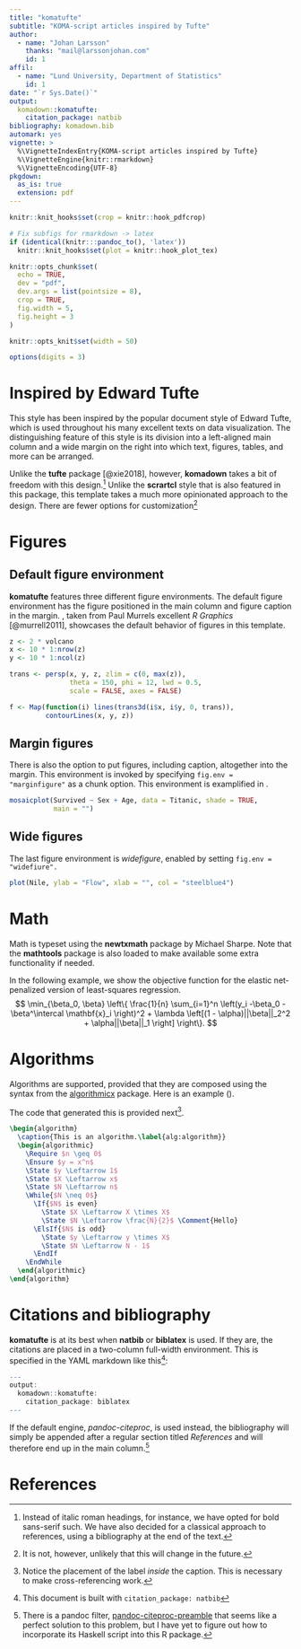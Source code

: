 ```yaml
---
title: "komatufte"
subtitle: "KOMA-script articles inspired by Tufte"
author:
  - name: "Johan Larsson"
    thanks: "mail@larssonjohan.com"
    id: 1
affil:
  - name: "Lund University, Department of Statistics"
    id: 1
date: "`r Sys.Date()`"
output: 
  komadown::komatufte:
    citation_package: natbib
bibliography: komadown.bib
automark: yes
vignette: >
  %\VignetteIndexEntry{KOMA-script articles inspired by Tufte}
  %\VignetteEngine{knitr::rmarkdown}
  %\VignetteEncoding{UTF-8}
pkgdown:
  as_is: true
  extension: pdf
---
```


```r
knitr::knit_hooks$set(crop = knitr::hook_pdfcrop)

# Fix subfigs for rmarkdown -> latex
if (identical(knitr:::pandoc_to(), 'latex'))
  knitr::knit_hooks$set(plot = knitr::hook_plot_tex)

knitr::opts_chunk$set(
  echo = TRUE,
  dev = "pdf",
  dev.args = list(pointsize = 8),
  crop = TRUE,
  fig.width = 5,
  fig.height = 3
)

knitr::opts_knit$set(width = 50)

options(digits = 3)
```

# Inspired by Edward Tufte

This style has been inspired by the popular document style of Edward
Tufte, which is used throughout his many excellent texts on
data visualization. The distinguishing feature of this style is its
division into a left-aligned main column and a wide margin on the right
into which text, figures, tables, and more can be arranged.

Unlike the
**tufte** package [@xie2018], however, **komadown** takes a bit of 
freedom with this design.^[Instead of italic roman
headings, for instance, we have opted for bold sans-serif such. We have also
decided for a classical approach to references, using a bibliography
at the end of the text.] Unlike the **scrartcl** style that is
also featured in this package, this template takes a much more 
opinionated approach to the design. There are fewer options for
customization^[It is not, however, unlikely that this will change
in the future.]

# Figures

## Default figure environment

**komatufte** features three different figure environments.
The default figure environment has the figure 
positioned in the main column and figure caption in the margin.
\autoref{fig:figure}, taken from Paul Murrels excellent *R Graphics* 
[@murrell2011], showcases the default
behavior of figures in this template.

```r
z <- 2 * volcano
x <- 10 * 1:nrow(z)
y <- 10 * 1:ncol(z)

trans <- persp(x, y, z, zlim = c(0, max(z)), 
               theta = 150, phi = 12, lwd = 0.5,
               scale = FALSE, axes = FALSE)

f <- Map(function(i) lines(trans3d(i$x, i$y, 0, trans)),
         contourLines(x, y, z))
```

## Margin figures

There is also the option to put figures, including caption,
altogether into the margin. This environment is invoked by
specifying `fig.env = "marginfigure"` as a chunk option. This
environment is examplified in \autoref{fig:marginfigure}.

```r
mosaicplot(Survived ~ Sex + Age, data = Titanic, shade = TRUE,
           main = "")
```

## Wide figures

The last figure environment is *widefigure*, enabled by
setting `fig.env = "widefiure".`

```r
plot(Nile, ylab = "Flow", xlab = "", col = "steelblue4")
```

# Math

Math is typeset using the **newtxmath** package by Michael Sharpe. Note that
the **mathtools** package is also loaded to make available some extra
functionality if needed.

In the following example, we show the objective function for
the elastic net-penalized version of least-squares regression. 
$$
\min_{\beta_0, \beta}
\left\{
  \frac{1}{n} \sum_{i=1}^n \left(y_i -\beta_0 - \beta^\intercal \mathbf{x}_i \right)^2
  + \lambda \left[(1 - \alpha)||\beta||_2^2 + \alpha||\beta||_1 \right]
\right\}.
$$

# Algorithms

Algorithms are supported, provided that they are
composed using the syntax from the
[algorithmicx](https://www.ctan.org/pkg/algorithmicx) package.
Here is an example (\autoref{alg:algorithm}).

\begin{algorithm}
  \caption{This is an algorithm.\label{alg:algorithm}}
  \begin{algorithmic}
    \Require $n \geq 0$
    \Ensure $y = x^n$
    \State $y \Leftarrow 1$
    \State $X \Leftarrow x$
    \State $N \Leftarrow n$
    \While{$N \neq 0$}
      \If{$N$ is even}
        \State $X \Leftarrow X \times X$
        \State $N \Leftarrow \frac{N}{2}$ \Comment{Hello}
      \ElsIf{$N$ is odd}
        \State $y \Leftarrow y \times X$
        \State $N \Leftarrow N - 1$
      \EndIf
    \EndWhile
  \end{algorithmic}
\end{algorithm}

The code that generated this is provided next^[Notice the 
placement of the label *inside* the caption. This is
necessary to make cross-referencing work.].

```tikz
\begin{algorithm}
  \caption{This is an algorithm.\label{alg:algorithm}}
  \begin{algorithmic}
    \Require $n \geq 0$
    \Ensure $y = x^n$
    \State $y \Leftarrow 1$
    \State $X \Leftarrow x$
    \State $N \Leftarrow n$
    \While{$N \neq 0$}
      \If{$N$ is even}
        \State $X \Leftarrow X \times X$
        \State $N \Leftarrow \frac{N}{2}$ \Comment{Hello}
      \ElsIf{$N$ is odd}
        \State $y \Leftarrow y \times X$
        \State $N \Leftarrow N - 1$
      \EndIf
    \EndWhile
  \end{algorithmic}
\end{algorithm}
```


# Citations and bibliography

**komatufte** is at its best when **natbib** or **biblatex** is
used. If they are, the citations are placed in a two-column full-width
environment. This is specified in the YAML markdown like this^[This
document is built with `citation_package: natbib`]:

```r
---
output: 
  komadown::komatufte:
    citation_package: biblatex
---
```

If the default engine, *pandoc-citeproc*, is used instead, the
bibliography will simply be appended after a regular section
titled *References* and will therefore end up in the 
main column.^[There is a pandoc filter, 
[pandoc-citeproc-preamble](https://github.com/spwhitton/pandoc-citeproc-preamble) 
that seems like a perfect solution to this problem, but I have
yet to figure out how
to incorporate its Haskell script into this R package.]

# References


